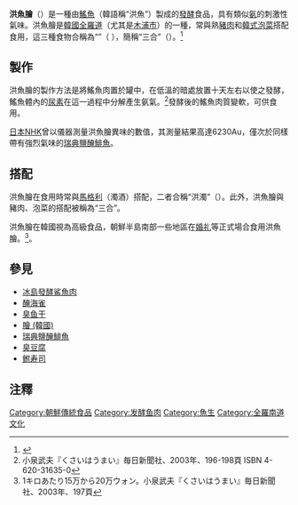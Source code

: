 {{Infobox Korean name
|img=Korean cuisine-Samhap-01.jpg
|width=200px
|caption=搭配[[豬肉|豬肉]]與[[韓式泡菜|韓式泡菜]]食用的洪魚膾
|hangul=홍어회
|hanja=洪魚膾
|rr=hongeohoe
|mr=hongŏhoe
}}

'''洪魚膾'''（{{kor|k=홍어회|hanja=洪魚膾}}）是一種由[[鳐科|鰩魚]]（韓語稱“洪魚”）製成的[[發酵|發酵]]食品，具有類似[[氨|氨]]的刺激性氣味。洪魚膾是[[韓國|韓國]][[全羅道|全羅道]]（尤其是[[木浦市|木浦市]]）的一種{{link-en|朝鮮鄉土飲食|Korean regional cuisine|鄉土飲食}}，常與熟[[豬肉|豬肉]]和[[韓式泡菜|韓式泡菜]]搭配食用，這三種食物合稱為“{{link-ko|洪濁三合|홍탁삼합}}”（{{kor|k=홍탁삼합|hanja=洪濁三合|rm=Hongtak Samhap}} ），簡稱“三合”（{{lang-ko|삼합}}）。<ref>{{cite web|url=http://cn.mokpo.go.kr/tourism_culture/food_lodging?print=true&page=1|title=木浦的风味|publisher=[[木浦市|木浦市]]政府|accessdate=2014-05-03}}{{Dead link|date=2018年9月 |bot=InternetArchiveBot |fix-attempted=yes }}</ref>

==製作==
洪魚膾的製作方法是將鰩魚肉置於罐中，在低溫的暗處放置十天左右以使之發酵，鰩魚體內的[[尿素|尿素]]在這一過程中分解產生氨氣。<ref name="koizumi">小泉武夫『くさいはうまい』毎日新聞社、2003年、196-198頁 ISBN 4-620-31635-0</ref>發酵後的鰩魚肉質變軟，可供食用。

[[日本|日本]][[NHK|NHK]]曾以儀器測量洪魚膾異味的數值，其測量結果高達6230Au，僅次於同樣帶有強烈氣味的[[瑞典鹽醃鯡魚|瑞典鹽醃鯡魚]]。

==搭配==
洪魚膾在食用時常與[[馬格利|馬格利]]（濁酒）搭配，二者合稱“洪濁”（{{lang-ko|홍탁}}）。此外，洪魚膾與豬肉、泡菜的搭配被稱為“三合”。

洪魚膾在韓國視為高級食品，朝鮮半島南部一些地區在[[婚礼|婚礼]]等正式場合食用洪魚膾。<ref>1キロあたり15万から20万ウォン。小泉武夫『くさいはうまい』毎日新聞社、2003年、197頁 </ref>。

==參見==
* [[冰島發酵鯊魚肉|冰島發酵鯊魚肉]]
* [[醃海雀|醃海雀]]
* [[臭鱼干|臭鱼干]]
* [[膾_(韓國)|膾 (韓國)]]
* [[瑞典鹽醃鯡魚|瑞典鹽醃鯡魚]]
* [[臭豆腐|臭豆腐]]
* [[鲋寿司|鲋寿司]]

==注釋==
{{Reflist}}

{{korea-stub}}

[[Category:朝鮮傳統食品|Category:朝鮮傳統食品]]
[[Category:发酵鱼肉|Category:发酵鱼肉]]
[[Category:魚生|Category:魚生]]
[[Category:全羅南道文化|Category:全羅南道文化]]